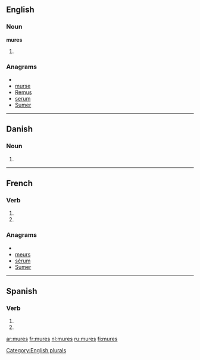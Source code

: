 {{also|murés}}
==English==

===Noun===
'''mures'''

# {{plural of|[[mure]]}}

===Anagrams===
* {{alphagram|emrsu}}
* [[murse#English|murse]]
* [[Remus#English|Remus]]
* [[serum#English|serum]]
* [[Sumer#English|Sumer]]

[[Category:English plurals]]

----

==Danish==

===Noun===
{{infl|da|noun form|g=c}}

# {{form of|genitive plural indefinite|mur|lang=Danish}}

----

==French==

===Verb===
{{fr-verb-form}}

# {{conjugation of|murer||2|s|pres|ind|lang=fr}}
# {{conjugation of|murer||2|s|pres|sub|lang=fr}}

===Anagrams===
* {{alphagram|emrsu}}
* [[meurs#French|meurs]]
* [[sérum#French|sérum]]
* [[Sumer#French|Sumer]]

----

==Spanish==

===Verb===
{{es-verb-form|murar}}

# {{es-verb form of|ending=ar|mood=imperative|sense=negative|pers=2|formal=no|number=singular|[[murar]]}}
# {{es-verb form of|ending=ar|mood=subjunctive|tense=present|pers=2|formal=no|number=singular|[[murar]]}}

[[ar:mures]]
[[fr:mures]]
[[nl:mures]]
[[ru:mures]]
[[fi:mures]]